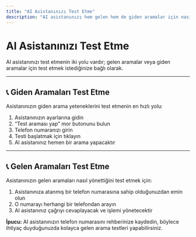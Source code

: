 ```yaml
---
title: "AI Asistanınızı Test Etme"
description: "AI asistanınızı hem gelen hem de giden aramalar için nasıl hızlı bir şekilde test edeceğinizi öğrenin."
---
```


# AI Asistanınızı Test Etme

AI asistanınızı test etmenin iki yolu vardır; gelen aramalar veya giden aramalar için test etmek istediğinize bağlı olarak.

---

## 📞 Giden Aramaları Test Etme

Asistanınızın giden arama yeteneklerini test etmenin en hızlı yolu:

1. Asistanınızın ayarlarına gidin
2. “Test araması yap” mor butonunu bulun
3. Telefon numaranızı girin
4. Testi başlatmak için tıklayın
5. AI asistanınız hemen bir arama yapacaktır

---

## 📞 Gelen Aramaları Test Etme

Asistanınızın gelen aramaları nasıl yönettiğini test etmek için:

1. Asistanınıza atanmış bir telefon numarasına sahip olduğunuzdan emin olun
2. O numarayı herhangi bir telefondan arayın
3. AI asistanınız çağrıyı cevaplayacak ve işlemi yönetecektir

**İpucu:** AI asistanınızın telefon numarasını rehberinize kaydedin, böylece ihtiyaç duyduğunuzda kolayca gelen arama testleri yapabilirsiniz.
